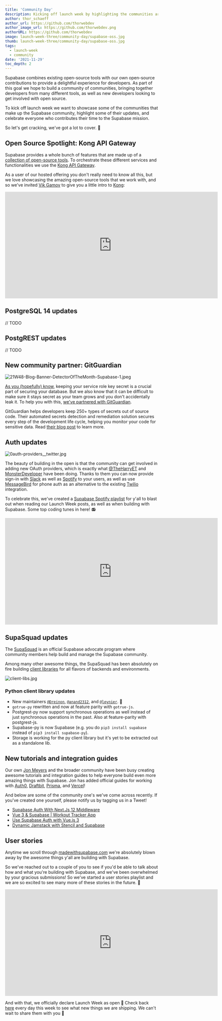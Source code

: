 ```yaml
---
title: 'Community Day'
description: Kicking off launch week by highlighting the communities around Supabase.
author: thor_schaeff
author_url: https://github.com/thorwebdev
author_image_url: https://github.com/thorwebdev.png
authorURL: https://github.com/thorwebdev
image: launch-week-three/community-day/supabase-oss.jpg
thumb: launch-week-three/community-day/supabase-oss.jpg
tags:
  - launch-week
  - community
date: '2021-11-29'
toc_depth: 2
---
```



Supabase combines existing open-source tools with our own open-source contributions to provide a delightful experience for developers. As part of this goal we hope to build a community of communities, bringing together developers from many different tools, as well as new developers looking to get involved with open source.

To kick off launch week we want to showcase some of the communities that make up the Supabase community, highlight some of their updates, and celebrate everyone who contributes their time to the Supabase mission. 

So let's get cracking, we've got a lot to cover. 🚀

## Open Source Spotlight: Kong API Gateway

Supabase provides a whole bunch of features that are made up of a [collection of open-source tools](https://supabase.com/docs/architecture). To orchestrate these different services and functionalities we use the [Kong API Gateway](https://github.com/Kong/kong).

As a user of our hosted offering you don't really need to know all this, but we love showcasing the amazing open-source tools that we work with, and so we've invited [Vik Gamov](https://twitter.com/gAmUssA) to give you a little intro to [Kong](https://github.com/Kong/kong):

<iframe
  className="w-full"
  width="700"
  height="350"
  src="https://www.youtube-nocookie.com/embed/6ptUrE4QRPQ"
  frameBorder="0"
  allow="accelerometer; autoplay; encrypted-media; gyroscope; picture-in-picture"
  allowfullscreen
></iframe>

## PostgreSQL 14 updates

// TODO

## PostgREST updates

// TODO

## New community partner: GitGuardian

![21W48-Blog-Banner-DetectorOfTheMonth-Supabase-1.jpeg](/images/blog/launch-week-three/community-day/21W48-Blog-Banner-DetectorOfTheMonth-Supabase-1.jpeg)

[As you (hopefully) know](https://supabase.com/docs/learn/auth-deep-dive/auth-deep-dive-jwts#jwts-in-supabase), keeping your service role key secret is a crucial part of securing your database. But we also know that it can be difficult to make sure it stays secret as your team grows and you don't accidentally leak it. To help you with this, [we've partnered with GitGuardian](https://blog.gitguardian.com/the-detector-of-the-month-november-2021/).

GitGuardian helps developers keep 250+ types of secrets out of source code. Their automated secrets detection and remediation solution secures every step of the development life cycle, helping you monitor your code for sensitive data. Read [their blog post](https://blog.gitguardian.com/the-detector-of-the-month-november-2021/) to learn more.

## Auth updates

![0auth-providers__twitter.jpg](/images/blog/launch-week-three/community-day/0auth-providers__twitter.jpg)

The beauty of building in the open is that the community can get involved in adding new OAuth providers, which is exactly what [@TheHarryET](https://twitter.com/TheHarryET) and [MonsterDeveloper](https://github.com/MonsterDeveloper) have been doing. Thanks to them you can now provide sign-in with [Slack](https://supabase.com/docs/guides/auth/auth-slack) as well as [Spotify](https://supabase.com/docs/guides/auth/auth-spotify) to your users, as well as use [MessageBird](https://supabase.com/docs/guides/auth/auth-messagebird) for phone auth as an alternative to the existing [Twilio](https://supabase.com/docs/guides/auth/auth-twilio) integration.

To celebrate this, we've created a [Supabase Spotify playlist](https://open.spotify.com/playlist/6FMx89EJjNHvjhy5auyZHx?si=e5ff6428415f420b) for y'all to blast out when reading our Launch Week posts, as well as when building with Supabase. Some top coding tunes in here! 📻

<iframe
  className="w-full"
  width="700"
  height="350"
  src="https://open.spotify.com/embed/playlist/6FMx89EJjNHvjhy5auyZHx"
  frameBorder="0"
  allowtransparency="true"
  allow="accelerometer; autoplay; encrypted-media; gyroscope; picture-in-picture"
  allowfullscreen
></iframe>

## SupaSquad updates

The [SupaSquad](https://supabase.com/docs/handbook/supasquad) is an official Supabase advocate program where community members help build and manage the Supabase community. 

Among many other awesome things, the SupaSquad has been absolutely on fire building [client libraries](https://supabase.com/docs/reference/javascript/supabase-client) for all flavors of backends and environments.

![client-libs.jpg](/images/blog/launch-week-three/community-day/client-libs.jpg)

### Python client library updates

- New maintainers [`@Dreinon`](https://github.com/dreinon), [`@anand2312`](https://github.com/anand2312), and [`@leynier`](https://github.com/leynier). 💚
- `gotrue-py` rewritten and now at feature parity with `gotrue-js`.
- Postgrest-py now support synchronous operations as well instead of just synchronous operations in the past. Also at feature-parity with postgrest-js.
- Supabase-py is now Supabase (e.g. you do `pip3 install supabase` instead of `pip3 install supabase-py`).
- Storage is working for the py client library but it's yet to be extracted out as a standalone lib.

## New tutorials and integration guides

Our own [Jon Meyers](https://twitter.com/_dijonmusters) and the broader community have been busy creating awesome tutorials and integration guides to help everyone build even more amazing things with Supabase. Jon has added official guides for working with [Auth0](https://supabase.com/docs/guides/integrations/auth0), [Draftbit](https://supabase.com/docs/guides/integrations/draftbit), [Prisma](https://supabase.com/docs/guides/integrations/prisma), and [Vercel](https://supabase.com/docs/guides/integrations/vercel)!

And below are some of the community one's we've come across recently. If you've created one yourself, please notify us by tagging us in a Tweet!

- [Supabase Auth With Next.Js 12 Middleware](https://jitsu.com/blog/supabase-nextjs-middleware#what-were-going-to-build)
- [Vue 3 & Supabase | Workout Tracker App](https://www.youtube.com/watch?v=3tF0fGkd4ho)
- [Use Supabase Auth with Vue.js 3](https://vueschool.io/articles/vuejs-tutorials/use-supabase-auth-with-vue-js-3/)
- [Dynamic Jamstack with Stencil and Supabase](https://ionicframework.com/blog/dynamic-jamstack-with-stencil-and-supabase)

## User stories

Anytime we scroll through [madewithsupabase.com](https://www.madewithsupabase.com/) we're absolutely blown away by the awesome things y'all are building with Supabase. 

So we've reached out to a couple of you to see if you'd be able to talk about how and what you're building with Supabase, and we've been overwhelmed by your gracious submissions! So we've started a user stories playlist and we are so excited to see many more of these stories in the future. 💚

<iframe
  className="w-full"
  width="700"
  height="350"
  src="https://www.youtube-nocookie.com/embed/videoseries?list=PL5S4mPUpp4OuzQN-a_FY3OZQuYo4NmXvb"
  frameBorder="0"
  allow="accelerometer; autoplay; encrypted-media; gyroscope; picture-in-picture"
  allowfullscreen
></iframe>

And with that, we officially declare Launch Week as open 🥳 Check back [here](/blog) every day this week to see what new things we are shipping. We can't wait to share them with you 🚀